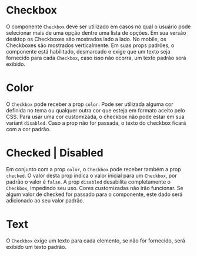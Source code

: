 

<Meta title='Data Input|Checkbox' component={Checkbox} />

# Checkbox

O componente `Checkbox` deve ser utilizado em casos no qual o usuário pode selecionar mais de uma opção dentre uma lista de opções. Em sua versão desktop os Checkboxes são mostrados lado a lado. No mobile, os Checkboxes são mostrados verticalmente. Em suas props padrões, o componente está habilitado, desmarcado e exige que um texto seja fornecido para cada `Checkbox`, caso isso não ocorra, um texto padrão será exibido.

<Preview>
  <Story
    name='Base'
    parameters={{
      design: {
        type: 'figma',
        url: 'https://www.figma.com/file/O3bKxIcsj2rc1FNIRclJyT/Saturn-System?node-id=239%3A148'
      }
    }}
  >
    <ThemeProvider>
      <Checkbox text='Not selected' />
      <Checkbox checked={true} text='Selected' />
      <Checkbox text='Not selected custom color' color='#ff00ff' />
      <Checkbox text='Selected custom color' color='success' checked={true} />
      <Checkbox checked={true} text='Selected disabled' disabled={true} />
      <Checkbox checked={false} text='Not selected disabled' disabled={true} />
      <Checkbox />
      <Checkbox checkbox={true} color='secondary' />
    </ThemeProvider>
  </Story>
</Preview>

# Color

O `Checkbox` pode receber a prop `color`. Pode ser utilizada alguma cor definida no tema ou qualquer outra cor que esteja em formato aceito pelo CSS. Para usar uma cor customizada, o checkbox não pode estar em sua variant `disabled`. Caso a prop não for passada, o texto do checkbox ficará com a cor padrão.

<Preview>
  <Story
    name='Color'
    parameters={{
      design: {
        type: 'figma',
        url: 'https://www.figma.com/file/O3bKxIcsj2rc1FNIRclJyT/Saturn-System?node-id=239%3A148'
      }
    }}
  >
    <ThemeProvider>
      <Checkbox text='Default color' />
      <Checkbox text='Not selected custom color' color='#ff0000' />
      <Checkbox text='Selected custom color' color='warning' checked={true} />
    </ThemeProvider>
  </Story>
</Preview>

# Checked | Disabled

Em conjunto com a prop `color`, o `Checkbox` pode receber também a prop `checked`. O valor desta prop indica o valor inicial para um `Checkbox`, por padrão o valor é `false`. A prop `disabled` desabilita completamente o `Checkbox`, impedindo seu uso. Cores customizadas não irão funcionar. Se algum valor de checked for passado para o componente, este dado será adicionado ao seu valor padrão.

<Preview>
  <Story
    name='Checked | Disabled'
    parameters={{
      design: {
        type: 'figma',
        url: 'https://www.figma.com/file/O3bKxIcsj2rc1FNIRclJyT/Saturn-System?node-id=239%3A148'
      }
    }}
  >
    <ThemeProvider>
      <Checkbox text='Not selected' />
      <Checkbox checked={true} text='Selected' />
      <Checkbox checked={false} text='Not selected disabled' disabled={true} />
      <Checkbox checked={true} text='Selected disabled' disabled={true} />
    </ThemeProvider>
  </Story>
</Preview>

# Text

O `Checkbox` exige um texto para cada elemento, se não for fornecido, será exibido um texto padrão.

<Preview>
  <Story
    name='Text'
    parameters={{
      design: {
        type: 'figma',
        url: 'https://www.figma.com/file/O3bKxIcsj2rc1FNIRclJyT/Saturn-System?node-id=239%3A148'
      }
    }}
  >
    <ThemeProvider>
      <Checkbox checked={false} />
    </ThemeProvider>
  </Story>
</Preview>
